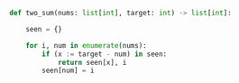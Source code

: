 ```python meta="source=problems/1-two-sum/solution.py"
def two_sum(nums: list[int], target: int) -> list[int]:

    seen = {}

    for i, num in enumerate(nums):
        if (x := target - num) in seen:
            return seen[x], i
        seen[num] = i
```